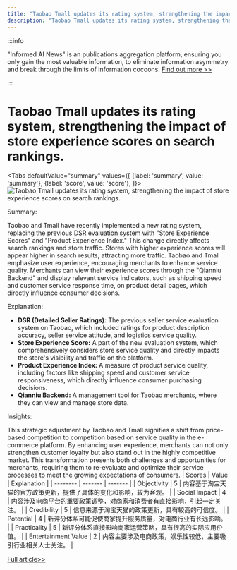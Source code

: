 ```yaml
---
title: "Taobao Tmall updates its rating system, strengthening the impact of store experience scores on search rankings."
description: "Taobao Tmall updates its rating system, strengthening the impact of store experience scores on search rankings."
---
```



:::info

"Informed AI News" is an publications aggregation platform, ensuring you only gain the most valuable information, to eliminate information asymmetry and break through the limits of information cocoons.  [Find out more >>](/)

:::

# Taobao Tmall updates its rating system, strengthening the impact of store experience scores on search rankings.


<Tabs
	defaultValue="summary"
	values={[
	{label: 'summary', value: 'summary'},
	{label: 'score', value: 'score'},
]}>
<TabItem value="summary">
<img
  src="https://image.informedainews.com/2024/06/Eco-AY0-1717829414-1.jpg"
  alt="Taobao Tmall updates its rating system, strengthening the impact of store experience scores on search rankings."
/>



Summary:

Taobao and Tmall have recently implemented a new rating system, replacing the previous DSR evaluation system with "Store Experience Scores" and "Product Experience Index." This change directly affects search rankings and store traffic. Stores with higher experience scores will appear higher in search results, attracting more traffic. Taobao and Tmall emphasize user experience, encouraging merchants to enhance service quality. Merchants can view their experience scores through the "Qianniu Backend" and display relevant service indicators, such as shipping speed and customer service response time, on product detail pages, which directly influence consumer decisions.

Explanation:

- **DSR (Detailed Seller Ratings):** The previous seller service evaluation system on Taobao, which included ratings for product description accuracy, seller service attitude, and logistics service quality.
- **Store Experience Score:** A part of the new evaluation system, which comprehensively considers store service quality and directly impacts the store's visibility and traffic on the platform.
- **Product Experience Index:** A measure of product service quality, including factors like shipping speed and customer service responsiveness, which directly influence consumer purchasing decisions.
- **Qianniu Backend:** A management tool for Taobao merchants, where they can view and manage store data.

Insights:

This strategic adjustment by Taobao and Tmall signifies a shift from price-based competition to competition based on service quality in the e-commerce platform. By enhancing user experience, merchants can not only strengthen customer loyalty but also stand out in the highly competitive market. This transformation presents both challenges and opportunities for merchants, requiring them to re-evaluate and optimize their service processes to meet the growing expectations of consumers.
</TabItem>
<TabItem value="score">
	| Scores     | Value   | Explanation |
	| -------- | ------- | ------- |
	| Objectivity  | 5    | 内容基于淘宝天猫的官方政策更新，提供了具体的变化和影响，较为客观。    |
	| Social Impact | 4     | 内容涉及电商平台的重要政策调整，对商家和消费者有直接影响，引起一定关注。    |
	| Credibility    | 5    | 信息来源于淘宝天猫的政策更新，具有较高的可信度。    |
	| Potential    | 4    | 新评分体系可能促使商家提升服务质量，对电商行业有长远影响。    |
	| Practicality    | 5    | 新评分体系直接影响商家运营策略，具有很高的实际应用价值。    |
	| Entertainment Value    | 2    | 内容主要涉及电商政策，娱乐性较低，主要吸引行业相关人士关注。    |
</TabItem>
</Tabs>

[Full article>>](https://www.cnbeta.com.tw/articles/tech/1433985.htm)
